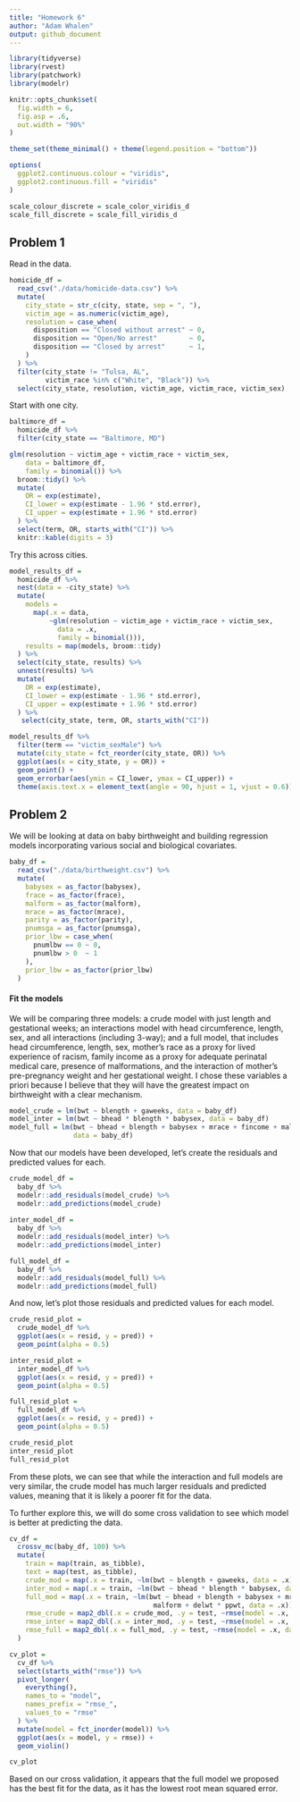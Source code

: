 ```yaml
---
title: "Homework 6"
author: "Adam Whalen"
output: github_document
---
```


```r
library(tidyverse)
library(rvest)
library(patchwork)
library(modelr)

knitr::opts_chunk$set(
  fig.width = 6,
  fig.asp = .6,
  out.width = "90%"
)

theme_set(theme_minimal() + theme(legend.position = "bottom"))

options(
  ggplot2.continuous.colour = "viridis",
  ggplot2.continuous.fill = "viridis"
)

scale_colour_discrete = scale_color_viridis_d
scale_fill_discrete = scale_fill_viridis_d
```

## Problem 1

Read in the data.

```r
homicide_df = 
  read_csv("./data/homicide-data.csv") %>% 
  mutate(
    city_state = str_c(city, state, sep = ", "),
    victim_age = as.numeric(victim_age),
    resolution = case_when(
      disposition == "Closed without arrest" ~ 0,
      disposition == "Open/No arrest"        ~ 0,
      disposition == "Closed by arrest"      ~ 1,
    )
  ) %>% 
  filter(city_state != "Tulsa, AL",
         victim_race %in% c("White", "Black")) %>% 
  select(city_state, resolution, victim_age, victim_race, victim_sex)
```

Start with one city.

```r
baltimore_df = 
  homicide_df %>% 
  filter(city_state == "Baltimore, MD")

glm(resolution ~ victim_age + victim_race + victim_sex,
    data = baltimore_df,
    family = binomial()) %>% 
  broom::tidy() %>% 
  mutate(
    OR = exp(estimate),
    CI_lower = exp(estimate - 1.96 * std.error),
    CI_upper = exp(estimate + 1.96 * std.error)
  ) %>% 
  select(term, OR, starts_with("CI")) %>% 
  knitr::kable(digits = 3)
```

Try this across cities.

```r
model_results_df = 
  homicide_df %>% 
  nest(data = -city_state) %>% 
  mutate(
    models = 
      map(.x = data, 
          ~glm(resolution ~ victim_age + victim_race + victim_sex,
            data = .x,
            family = binomial())),
    results = map(models, broom::tidy)
  ) %>% 
  select(city_state, results) %>% 
  unnest(results) %>% 
  mutate(
    OR = exp(estimate),
    CI_lower = exp(estimate - 1.96 * std.error),
    CI_upper = exp(estimate + 1.96 * std.error)
  ) %>% 
   select(city_state, term, OR, starts_with("CI"))
```

```r
model_results_df %>% 
  filter(term == "victim_sexMale") %>% 
  mutate(city_state = fct_reorder(city_state, OR)) %>% 
  ggplot(aes(x = city_state, y = OR)) +
  geom_point() +
  geom_errorbar(aes(ymin = CI_lower, ymax = CI_upper)) +
  theme(axis.text.x = element_text(angle = 90, hjust = 1, vjust = 0.6))
```

## Problem 2 

We will be looking at data on baby birthweight and building regression models incorporating various social and biological covariates.

```r
baby_df = 
  read_csv("./data/birthweight.csv") %>% 
  mutate(
    babysex = as_factor(babysex),
    frace = as_factor(frace),
    malform = as_factor(malform),
    mrace = as_factor(mrace),
    parity = as_factor(parity),
    pnumsga = as_factor(pnumsga),
    prior_lbw = case_when(
      pnumlbw == 0 ~ 0,
      pnumlbw > 0  ~ 1
    ),
    prior_lbw = as_factor(prior_lbw)
  )
```

#### Fit the models

We will be comparing three models: a crude model with just length and gestational weeks; an interactions model with head circumference, length, sex, and all interactions (including 3-way); and a full model, that includes head circumference, length, sex, mother's race as a proxy for lived experience of racism, family income as a proxy for adequate perinatal medical care, presence of malformations, and the interaction of mother's pre-pregnancy weight and her gestational weight. I chose these variables a priori because I believe that they will have the greatest impact on birthweight with a clear mechanism. 

```r
model_crude = lm(bwt ~ blength + gaweeks, data = baby_df)
model_inter = lm(bwt ~ bhead * blength * babysex, data = baby_df)
model_full = lm(bwt ~ bhead + blength + babysex + mrace + fincome + malform + delwt * ppwt, 
                data = baby_df)
```

Now that our models have been developed, let's create the residuals and predicted values for each.

```r
crude_model_df = 
  baby_df %>% 
  modelr::add_residuals(model_crude) %>% 
  modelr::add_predictions(model_crude)
  
inter_model_df = 
  baby_df %>% 
  modelr::add_residuals(model_inter) %>% 
  modelr::add_predictions(model_inter)

full_model_df = 
  baby_df %>% 
  modelr::add_residuals(model_full) %>% 
  modelr::add_predictions(model_full)
```

And now, let's plot those residuals and predicted values for each model.

```r
crude_resid_plot = 
  crude_model_df %>% 
  ggplot(aes(x = resid, y = pred)) +
  geom_point(alpha = 0.5)

inter_resid_plot = 
  inter_model_df %>% 
  ggplot(aes(x = resid, y = pred)) +
  geom_point(alpha = 0.5)

full_resid_plot = 
  full_model_df %>% 
  ggplot(aes(x = resid, y = pred)) +
  geom_point(alpha = 0.5)

crude_resid_plot
inter_resid_plot
full_resid_plot
```

From these plots, we can see that while the interaction and full models are very similar, the crude model has much larger residuals and predicted values, meaning that it is likely a poorer fit for the data.

To further explore this, we will do some cross validation to see which model is better at predicting the data. 

```r
cv_df =
  crossv_mc(baby_df, 100) %>% 
  mutate(
    train = map(train, as_tibble),
    text = map(test, as_tibble),
    crude_mod = map(.x = train, ~lm(bwt ~ blength + gaweeks, data = .x)),
    inter_mod = map(.x = train, ~lm(bwt ~ bhead * blength * babysex, data = .x)),
    full_mod = map(.x = train, ~lm(bwt ~ bhead + blength + babysex + mrace + fincome + 
                                    malform + delwt * ppwt, data = .x)),
    rmse_crude = map2_dbl(.x = crude_mod, .y = test, ~rmse(model = .x, data = .y)),
    rmse_inter = map2_dbl(.x = inter_mod, .y = test, ~rmse(model = .x, data = .y)),
    rmse_full = map2_dbl(.x = full_mod, .y = test, ~rmse(model = .x, data = .y))
  )

cv_plot = 
  cv_df %>% 
  select(starts_with("rmse")) %>% 
  pivot_longer(
    everything(),
    names_to = "model",
    names_prefix = "rmse_",
    values_to = "rmse"
  ) %>% 
  mutate(model = fct_inorder(model)) %>% 
  ggplot(aes(x = model, y = rmse)) +
  geom_violin()

cv_plot
```

Based on our cross validation, it appears that the full model we proposed has the best fit for the data, as it has the lowest root mean squared error. 







